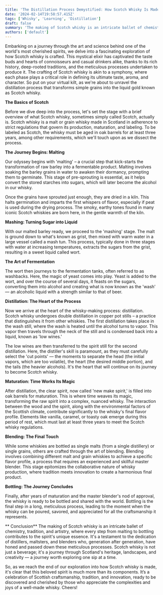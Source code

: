 ```yaml
---
title: 'The Distillation Process Demystified: How Scotch Whisky Is Made'
date: '2024-02-14T19:58:57.415Z'
tags: ['Whisky', 'Learning', 'Distillation']
draft: false
summary: 'The making of Scotch whisky is an intricate ballet of chemistry, tradition, and artistry, where every step from malting to bottling contributes to the spirits unique essence. It is a testament to the dedication of distillers, maltsters, and blenders who, generation after generation, have honed and passed down these meticulous processes. Scotch whisky is not just a beverage; it is a journey through Scotlands heritage, landscapes, and creativity — a journey worth exploring one sip at a time.'
authors: ['default']
---
```


Embarking on a journey through the art and science behind one of the world's most cherished spirits, we delve into a fascinating exploration of how Scotch whisky is crafted. This mystical elixir has captivated the taste buds and hearts of connoisseurs and casual drinkers alike, thanks to its rich history, deep-rooted traditions, and the meticulous processes undertaken to produce it. The crafting of Scotch whisky is akin to a symphony, where each phase plays a critical role in defining its ultimate taste, aroma, and character. So put on your virtual kilt, as we're about to unravel the distillation process that transforms simple grains into the liquid gold known as Scotch whisky.

**The Basics of Scotch**

Before we dive deep into the process, let's set the stage with a brief overview of what Scotch whisky, sometimes simply called Scotch, actually is. Scotch whisky is a malt or grain whisky made in Scotland in adherence to strict regulations that govern its production, maturation, and labeling. To be labeled as Scotch, the whisky must be aged in oak barrels for at least three years, among other requirements, which we'll touch upon as we dissect the process.

**The Journey Begins: Malting**

Our odyssey begins with 'malting' – a crucial step that kick-starts the transformation of raw barley into a fermentable product. Malting involves soaking the barley grains in water to awaken their dormancy, prompting them to germinate. This stage of pre-sprouting is essential, as it helps convert the stored starches into sugars, which will later become the alcohol in our whisky.

Once the grains have sprouted just enough, they are dried in a kiln. This halts germination and imparts the first whispers of flavor, especially if peat is used during the drying process. The smoky, earthy tones found in many iconic Scotch whiskies are born here, in the gentle warmth of the kiln.

**Mashing: Turning Sugar into Liquid**

With our malted barley ready, we proceed to the 'mashing' stage. The malt is ground down to what's known as grist, then mixed with warm water in a large vessel called a mash tun. This process, typically done in three stages with water at increasing temperatures, extracts the sugars from the grist, resulting in a sweet liquid called wort.

**The Art of Fermentation**

The wort then journeys to the fermentation tanks, often referred to as washbacks. Here, the magic of yeast comes into play. Yeast is added to the wort, and over the course of several days, it feasts on the sugars, converting them into alcohol and creating what is now known as the 'wash' — an alcoholic liquid with a strength similar to that of beer.

**Distillation: The Heart of the Process**

Now we arrive at the heart of the whisky-making process: distillation. Scotch whisky undergoes double distillation in copper pot stills – a practice that distinguishes it from other whiskies. The first distillation takes place in the wash still, where the wash is heated until the alcohol turns to vapor. This vapor then travels through the neck of the still and is condensed back into a liquid, known as 'low wines.'

The low wines are then transferred to the spirit still for the second distillation. Here, the distiller's skill is paramount, as they must carefully select the 'cut points' — the moments to separate the head (the initial vapors, which are too volatile), the heart (the desired middle portion), and the tails (the heavier alcohols). It's the heart that will continue on its journey to become Scotch whisky.

**Maturation: Time Works Its Magic**

After distillation, the clear spirit, now called 'new make spirit,' is filled into oak barrels for maturation. This is where time weaves its magic, transforming the raw spirit into a complex, nuanced whisky. The interaction between the wood and the spirit, along with the environmental factors of the Scottish climate, contribute significantly to the whisky's final flavor profile. Elements like vanilla, caramel, or toasty oak emerge during this period of rest, which must last at least three years to meet the Scotch whisky regulations.

**Blending: The Final Touch**

While some whiskies are bottled as single malts (from a single distillery) or single grains, others are crafted through the art of blending. Blending involves combining different malt and grain whiskies to achieve a specific flavor profile, a process that requires an experienced and skillful master blender. This stage epitomizes the collaborative nature of whisky production, where tradition meets innovation to create a harmonious final product.

**Bottling: The Journey Concludes**

Finally, after years of maturation and the master blender's nod of approval, the whisky is ready to be bottled and shared with the world. Bottling is the final step in a long, meticulous process, leading to the moment when the whisky can be poured, savored, and appreciated for all the craftsmanship it represents.

**
Conclusion**
The making of Scotch whisky is an intricate ballet of chemistry, tradition, and artistry, where every step from malting to bottling contributes to the spirit's unique essence. It's a testament to the dedication of distillers, maltsters, and blenders who, generation after generation, have honed and passed down these meticulous processes. Scotch whisky is not just a beverage; it's a journey through Scotland's heritage, landscapes, and creativity — a journey worth exploring one sip at a time.

So, as we reach the end of our exploration into how Scotch whisky is made, it's clear that this beloved spirit is much more than its components. It’s a celebration of Scottish craftsmanship, tradition, and innovation, ready to be discovered and cherished by those who appreciate the complexities and joys of a well-made whisky. Cheers!

